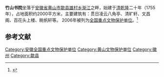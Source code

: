 {{文物保护单位
| 级别 = 全国
| |名称 = 竹山书院
| 编号 = 6-575
| 分类 = 古建筑
| 时代 = [[清代|清代]]
| 所在 = [[安徽省|安徽省]][[歙县|歙县]]
| 登录 = 2006年
| Cat = 安徽全国重点文物保护单位
}}
'''竹山书院'''坐落于[[安徽省|安徽省]][[黄山市|黄山市]][[歙县|歙县]][[雄村乡|雄村乡]][[渐江_(河流)|渐江]]之畔，始建于[[清朝|清]][[乾隆|乾隆]]二十年（1755年），占地面积约2000平方米，主要建筑有：贯日凌云八角亭、清旷轩、文昌阁、百花头上楼、眺帆轩等。 2006年被列为[[全国重点文物保护单位|全国重点文物保护单位]]。<ref>{{Cite web|url=http://www.newshs.com/html/200812/12/20081212162900.htm|title=安徽黄山：江南竹山书院重现辉煌|author=施广德|accessdate=2010-11-25|work=|publisher=黄山新闻网|date=2008-12-12|deadurl=yes|archiveurl=https://web.archive.org/web/20130512090055/http://www.newshs.com/html/200812/12/20081212162900.htm|archivedate=2013年5月12日|df=}}</ref>

==参考文献==
{{reflist}}
{{huizhou}}
{{安徽全国重点文物保护单位}}
{{DEFAULTSORT:Z竹}}
[[Category:安徽全国重点文物保护单位|Category:安徽全国重点文物保护单位]]
[[Category:黄山文物保护单位|Category:黄山文物保护单位]]
[[Category:徽州|Category:徽州]]
[[Category:歙县|Category:歙县]]